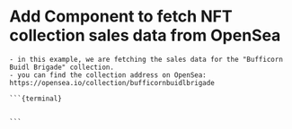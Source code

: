 # Add Component to fetch NFT collection sales data from OpenSea
    - in this example, we are fetching the sales data for the "Bufficorn Buidl Brigade" collection.
    - you can find the collection address on OpenSea: https://opensea.io/collection/bufficornbuidlbrigade

    ```{terminal}


    ```